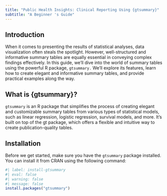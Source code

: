 ```yaml
---
title: "Public Health Insights: Clinical Reporting Using {gtsummary}"
subtitle: "A Beginner 's Guide"
---
```


## Introduction 
When it comes to presenting the results of statistical analyses, data visualization often steals the spotlight. However, well-structured and informative summary tables are equally essential in conveying complex findings effectively. In this guide, we'll dive into the world of summary tables using the powerful R package, `gtsummary.` We'll explore its features, learn how to create elegant and informative summary tables, and provide practical examples along the way.


## What is {gtsummary}?
`gtsummary` is an R package that simplifies the process of creating elegant and customizable summary tables from various types of statistical models, such as linear regression, logistic regression, survival models, and more. It's built on top of the gt package, which offers a flexible and intuitive way to create publication-quality tables.

## Installation
Before we get started, make sure you have the `gtsummary` package installed. You can install it from CRAN using the following command:

```r
#| label: install-gtsummary
#| eval: false
#| warning: false
#| message: false
install.packages("gtsummary")
```